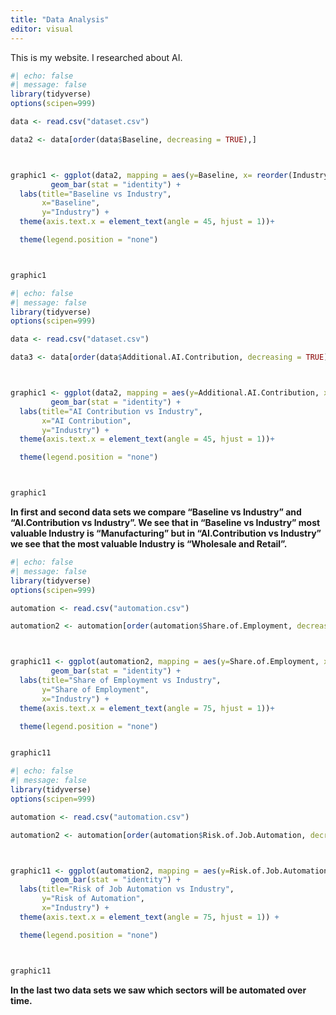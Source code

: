```yaml
---
title: "Data Analysis"
editor: visual
---
```


This is my website. I researched about AI.

```r
#| echo: false
#| message: false
library(tidyverse)
options(scipen=999)

data <- read.csv("dataset.csv")

data2 <- data[order(data$Baseline, decreasing = TRUE),]



graphic1 <- ggplot(data2, mapping = aes(y=Baseline, x= reorder(Industry, -Baseline), fill = Industry)) +
         geom_bar(stat = "identity") +
  labs(title="Baseline vs Industry",
       x="Baseline",
       y="Industry") +
  theme(axis.text.x = element_text(angle = 45, hjust = 1))+

  theme(legend.position = "none") 



graphic1

```

```r
#| echo: false
#| message: false
library(tidyverse)
options(scipen=999)

data <- read.csv("dataset.csv")

data3 <- data[order(data$Additional.AI.Contribution, decreasing = TRUE),]



graphic1 <- ggplot(data2, mapping = aes(y=Additional.AI.Contribution, x= reorder(Industry, -Additional.AI.Contribution), fill = Industry)) +
         geom_bar(stat = "identity") +
  labs(title="AI Contribution vs Industry",
       x="AI Contribution",
       y="Industry") +
  theme(axis.text.x = element_text(angle = 45, hjust = 1))+

  theme(legend.position = "none") 



graphic1

```

**In first and second data sets we compare "Baseline vs Industry" and "AI.Contribution vs Industry". We see that in "Baseline vs Industry" most valuable Industry is "Manufacturing" but in "AI.Contribution vs Industry" we see that the most valuable Industry is "Wholesale and Retail".**

```r
#| echo: false
#| message: false
library(tidyverse)
options(scipen=999)

automation <- read.csv("automation.csv")

automation2 <- automation[order(automation$Share.of.Employment, decreasing = TRUE),]



graphic11 <- ggplot(automation2, mapping = aes(y=Share.of.Employment, x= reorder(Industry, -`Share.of.Employment`), fill = Industry)) +
         geom_bar(stat = "identity") +
  labs(title="Share of Employment vs Industry",
       y="Share of Employment",
       x="Industry") +
  theme(axis.text.x = element_text(angle = 75, hjust = 1))+

  theme(legend.position = "none") 


graphic11

```

```r
#| echo: false
#| message: false
library(tidyverse)
options(scipen=999)

automation <- read.csv("automation.csv")

automation2 <- automation[order(automation$Risk.of.Job.Automation, decreasing = TRUE),]



graphic11 <- ggplot(automation2, mapping = aes(y=Risk.of.Job.Automation, x= reorder(Industry, -`Risk.of.Job.Automation`), fill = Industry)) +
         geom_bar(stat = "identity") +
  labs(title="Risk of Job Automation vs Industry",
       y="Risk of Automation",
       x="Industry") +
  theme(axis.text.x = element_text(angle = 75, hjust = 1)) +

  theme(legend.position = "none") 



graphic11

```

**In the last two data sets we saw which sectors will be automated over time.**
